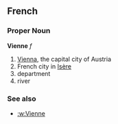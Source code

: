 ==French==
===Proper Noun===
'''Vienne''' ''f''

# [[Vienna]], the capital city of Austria
# French city in [[Isère]]
# department
# river

===See also===
*[[:w:Vienne]]